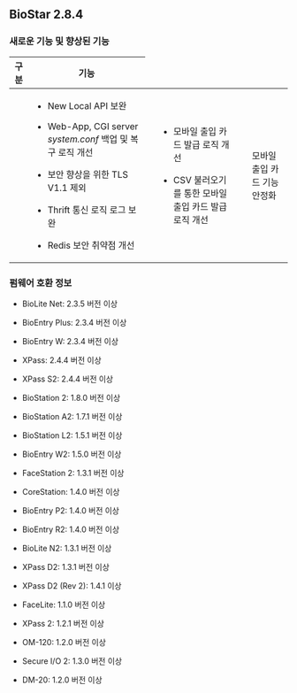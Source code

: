 ## BioStar 2.8.4

### 새로운 기능 및 향상된 기능

<Table className='col2-2-8'>
<Thead>

<Th>구분</Th>

<Th>기능</Th>

</Thead>
<Tbody>
<Row>

<Td><Cmd sid='common.general' /></Td>

<Td>

* New Local API 보완

* Web-App, CGI server *system.conf* 백업 및 복구 로직 개선

* 보안 향상을 위한 TLS V1.1 제외

* Thrift 통신 로직 로그 보완

* Redis 보안 취약점 개선

</Td>
</Row>
<Row>

<Td><Cmd sid='common.gnb.user' /></Td>

<Td>

* 모바일 출입 카드 발급 로직 개선

* CSV 불러오기를 통한 모바일 출입 카드 발급 로직 개선

</Td>
</Row>
<Row>

<Td><Cmd sid='common.setting' /></Td>

<Td>

모바일 출입 카드 기능 안정화

</Td>
</Row>
</Tbody>
</Table>

### 펌웨어 호환 정보

* BioLite Net: 2.3.5 버전 이상

* BioEntry Plus: 2.3.4 버전 이상

* BioEntry W: 2.3.4 버전 이상

* XPass: 2.4.4 버전 이상

* XPass S2: 2.4.4 버전 이상

* BioStation 2: 1.8.0 버전 이상

* BioStation A2: 1.7.1 버전 이상

* BioStation L2: 1.5.1 버전 이상

* BioEntry W2: 1.5.0 버전 이상

* FaceStation 2: 1.3.1 버전 이상

* CoreStation: 1.4.0 버전 이상

* BioEntry P2: 1.4.0 버전 이상

* BioEntry R2: 1.4.0 버전 이상

* BioLite N2: 1.3.1 버전 이상

* XPass D2: 1.3.1 버전 이상

* XPass D2 (Rev 2): 1.4.1 이상

* FaceLite: 1.1.0 버전 이상

* XPass 2: 1.2.1 버전 이상

* OM-120: 1.2.0 버전 이상

* Secure I/O 2: 1.3.0 버전 이상

* DM-20: 1.2.0 버전 이상